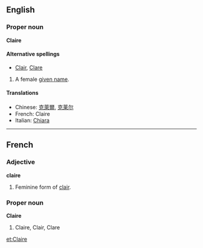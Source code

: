 ==English==
===Proper noun===
'''Claire'''

====Alternative spellings====
*[[Clair]], [[Clare]]

# A female [[given name]].

====Translations====
*Chinese: [[克萊爾]], [[克莱尔]]
*French: Claire
*Italian: [[Chiara]]

----
==French==
===Adjective===
'''claire'''

#Feminine form of [[clair]].

===Proper noun===
'''Claire'''

#Claire, Clair, Clare

[[et:Claire]]